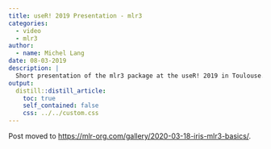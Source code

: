 ```yaml
---
title: useR! 2019 Presentation - mlr3
categories:
  - video
  - mlr3
author:
  - name: Michel Lang
date: 08-03-2019
description: |
  Short presentation of the mlr3 package at the useR! 2019 in Toulouse.
output:
  distill::distill_article:
    toc: true
    self_contained: false
    css: ../../custom.css
---
```


Post moved to [https://mlr-org.com/gallery/2020-03-18-iris-mlr3-basics/](mlr-org.com/gallery/2020-03-18-iris-mlr3-basics/).

